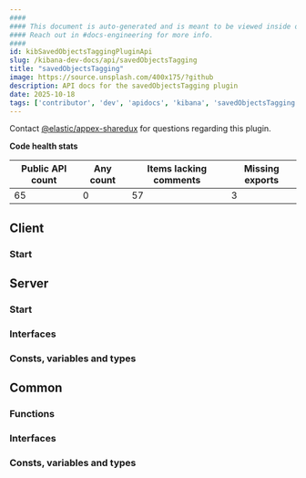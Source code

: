 ```yaml
---
####
#### This document is auto-generated and is meant to be viewed inside our experimental, new docs system.
#### Reach out in #docs-engineering for more info.
####
id: kibSavedObjectsTaggingPluginApi
slug: /kibana-dev-docs/api/savedObjectsTagging
title: "savedObjectsTagging"
image: https://source.unsplash.com/400x175/?github
description: API docs for the savedObjectsTagging plugin
date: 2025-10-18
tags: ['contributor', 'dev', 'apidocs', 'kibana', 'savedObjectsTagging']
---
```




Contact [@elastic/appex-sharedux](https://github.com/orgs/elastic/teams/appex-sharedux) for questions regarding this plugin.

**Code health stats**

| Public API count  | Any count | Items lacking comments | Missing exports |
|-------------------|-----------|------------------------|-----------------|
| 65 | 0 | 57 | 3 |

## Client

### Start
<DocDefinitionList data={[savedObjectsTaggingObj.client.start]}/>

## Server

### Start
<DocDefinitionList data={[savedObjectsTaggingObj.server.start]}/>

### Interfaces
<DocDefinitionList data={savedObjectsTaggingObj.server.interfaces}/>

### Consts, variables and types
<DocDefinitionList data={savedObjectsTaggingObj.server.misc}/>

## Common

### Functions
<DocDefinitionList data={savedObjectsTaggingObj.common.functions}/>

### Interfaces
<DocDefinitionList data={savedObjectsTaggingObj.common.interfaces}/>

### Consts, variables and types
<DocDefinitionList data={savedObjectsTaggingObj.common.misc}/>

